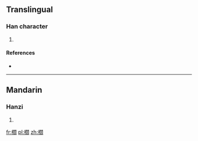 ==Translingual==

===Han character===
{{Han char|rn=75|rad=木|as=16|sn=20|four=|canj=木日弓X (DANX)}}

# {{defn|Han|sort=木16}}

====References====
* {{Han ref|kx=0561.150|dkj=15845|dj=0950.060|hdz=21318.100|uh=6AE9|ud=27369}}

----

==Mandarin==

===Hanzi===
{{cmn-hanzi|pin=[[yán]] ([[yan2]])|wg=yen<sup>2</sup>}}

# {{defn|Mandarin|sort=木16}}

[[fr:櫩]]
[[pl:櫩]]
[[zh:櫩]]